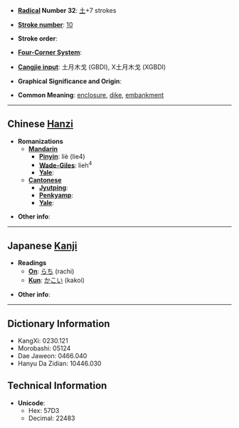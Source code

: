 * '''[[Wiktionary:Chinese radical index| Radical]] Number 32''': [[Wiktionary:Chinese radical index 土|土]]+7 strokes

* '''[[Wiktionary:Chinese total strokes index|Stroke number]]''': [[Wiktionary:Chinese total strokes index 10|10]]

* '''Stroke order''': 

* '''[[Wiktionary:Chinese four corner index|Four-Corner System]]''': 

* '''[[Wiktionary:Chinese Cangjie index|Cangjie input]]''': 土月木戈 (GBDI), X土月木戈 (XGBDI)

* '''Graphical Significance and Origin''': 

* '''Common Meaning''': [[enclosure]], [[dike]], [[embankment]]

----

== Chinese [[Hanzi]] ==

* '''Romanizations'''
** '''[[Mandarin]]'''
*** '''[[Pinyin]]''': liè (lie4)
*** '''[[Wade-Giles]]''': lieh<sup>4</sup>
*** '''[[Yale]]''': 
** '''[[Cantonese]]'''
*** '''[[Jyutping]]''':
*** '''[[Penkyamp]]''': 
*** '''[[Yale]]''': 

* '''Other info''': 

----

== Japanese [[Kanji]] ==

* '''Readings'''
** '''[[On]]''': [[らち]] (rachi)
** '''[[Kun]]''': [[かこい]] (kakoi)

* '''Other info''':  

----

== Dictionary Information ==

* KangXi: 0230.121
* Morobashi: 05124
* Dae Jaweon: 0466.040
* Hanyu Da Zidian: 10446.030

== Technical Information ==

* '''Unicode''':
** Hex: 57D3
** Decimal: 22483